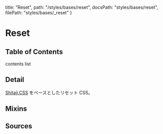   title: "Reset",
  path: "/styles/bases/reset",
  docsPath: "styles/bases/reset",
  filePath: "styles/bases/_reset"
}


# Reset

## Table of Contents

contents list

## Detail

[Shitaji.CSS](https://shitajicss.qranoko.jp/) をベースとしたリセット CSS。

<PreviewResetBasic />

## Mixins

<PreviewMixins filePath={meta.filePath} />

## Sources

<PreviewSources
  title={meta.title}
  docsPath={meta.docsPath}
  scssPath={meta.filePath}
/>
